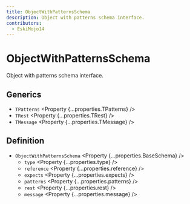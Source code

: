 ```yaml
---
title: ObjectWithPatternsSchema
description: Object with patterns schema interface.
contributors:
  - EskiMojo14
---
```



# ObjectWithPatternsSchema

Object with patterns schema interface.

## Generics

- `TPatterns` <Property {...properties.TPatterns} />
- `TRest` <Property {...properties.TRest} />
- `TMessage` <Property {...properties.TMessage} />

## Definition

- `ObjectWithPatternsSchema` <Property {...properties.BaseSchema} />
  - `type` <Property {...properties.type} />
  - `reference` <Property {...properties.reference} />
  - `expects` <Property {...properties.expects} />
  - `patterns` <Property {...properties.patterns} />
  - `rest` <Property {...properties.rest} />
  - `message` <Property {...properties.message} />
